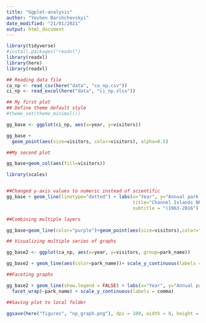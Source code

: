 ```yaml
---
title: "Ggplot-analysis"
author: "Yevhen Barshchevskyi"
date_modified: "21/01/2021"
output: html_document
---
```


```r
library(tidyverse)
#install.packages("readxl") 
library(readxl)
library(here)
library(readxl)
```
```r
## Reading data file
ca_np <- read_csv(here("data", "ca_np.csv"))
ci_np <- read_excel(here("data", "ci_np.xlsx"))
```

```r
## My first plot
## Define theme default style
#theme_set(theme_minimal())

gg_base <- ggplot(ci_np, aes(x=year, y=visitors))

gg_base + 
  geom_point(aes(size=visitors, color=visitors), alpha=0.5)
```

```r
##My second plot

gg_base+geom_col(aes(fill=visitors))

```

```r
library(scales)


##Changed y-axis values to numeric instead of scientific
gg_base + geom_line(linetype="dotted") + labs(x="Year", y="Annual park visitors", 
                                              title="Channel Islands NP Visitation", 
                                              subtitle = "(1963-2016") + scale_y_continuous(labels = comma)

```

```r
##Combining multiple layers

gg_base+geom_line(color="purple")+geom_point(aes(size=visitors),color="orange", alpha=0.5)


```

```r
## Visualizing multiple series of graphs

gg_base2 <- ggplot(ca_np, aes(x=year, y=visitors, group=park_name))

gg_base2 + geom_line(aes(color=park_name))+ scale_y_continuous(labels = comma)


```

```r

##Faceting graphs

gg_base2 + geom_line(show.legend = FALSE) + labs(x="Year", y="Annual park visitors") + 
  facet_wrap(~park_name) + scale_y_continuous(labels = comma)

##Saving plot to local folder

ggsave(here("figures", "np_graph.png"), dpi = 180, width = 8, height = 7)

```